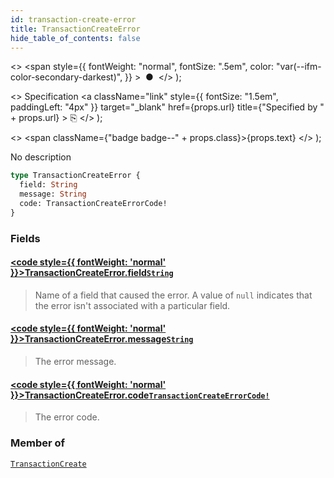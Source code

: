 ```yaml
---
id: transaction-create-error
title: TransactionCreateError
hide_table_of_contents: false
---
```


  <>
    <span
      style={{
        fontWeight: "normal",
        fontSize: ".5em",
        color: "var(--ifm-color-secondary-darkest)",
      }}
    >
      &nbsp;●&nbsp;
    </span>
  </>
);

  <>
    Specification
    <a
      className="link"
      style={{ fontSize: "1.5em", paddingLeft: "4px" }}
      target="\_blank"
      href={props.url}
      title={"Specified by " + props.url}
    >
      ⎘
    </a>
  </>
);

  <>
    <span className={"badge badge--" + props.class}>{props.text}</span>
  </>
);

No description

```graphql
type TransactionCreateError {
  field: String
  message: String
  code: TransactionCreateErrorCode!
}
```

### Fields

#### [<code style={{ fontWeight: 'normal' }}>TransactionCreateError.<b>field</b></code>](#)<Bullet />[`String`](../../api-reference/miscellaneous/scalars/string) <Badge class="secondary" text="scalar"/> <Badge class="secondary" text="miscellaneous"/>

> Name of a field that caused the error. A value of `null` indicates that the error isn't associated with a particular field.

#### [<code style={{ fontWeight: 'normal' }}>TransactionCreateError.<b>message</b></code>](#)<Bullet />[`String`](../../api-reference/miscellaneous/scalars/string) <Badge class="secondary" text="scalar"/> <Badge class="secondary" text="miscellaneous"/>

> The error message.

#### [<code style={{ fontWeight: 'normal' }}>TransactionCreateError.<b>code</b></code>](#)<Bullet />[`TransactionCreateErrorCode!`](../../api-reference/payments/enums/transaction-create-error-code) <Badge class="secondary" text="non-null"/> <Badge class="secondary" text="enum"/> <Badge class="secondary" text="payments"/>

> The error code.

### Member of

[`TransactionCreate`](../../api-reference/payments/objects/transaction-create) <Badge class="secondary" text="object"/>
